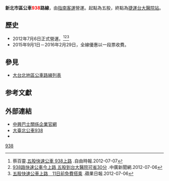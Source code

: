 {{Infobox Bus Route
| number = 新北市區938路線
| image =
| bgcolor = white
| fontcolor = red
| system = 新北市區
| manager = 新北市交通局運輸管理科
| operator =<!-- 注释出：[[File:CSGroupBusLogo.svg|50px]] -->[[指南客運|指南客運]]
| garage = 五股站
| vehicle= 
| start =五股
| via = {{BS-map
|title=新北市區公車938路線站牌
|legend=0
|lua=1
|collapse = 
|map=
KBHFa~~ 五股站
BHF~~ 明日世界
BHF~~ 德音國小
BHF~~ 遠東物流
BHF~~ 大窠橋
BHF~~ 明志和平路口
BHF~~ 泰山郵局
BHF~~ 泰山分駐所
BHF~~ 福泰里
BHF~~ 泰山公有市場一
BHF~~ 同興公園
BHF~~ 泰山戶政事務所
BHF~~ 環河路口
BHF~~ 同榮里
uSTR~~[[File:TW_PHW1.svg|20px]][[台1線|台1線高架道路]]（分段點不停靠）
BS2+l\BS2+r
萬華運動中心! !BHF(R)f\BHF(L)g~~ 中華路北站
漢口中華路口! !BHF(R)f\BHF(L)g~~ 衡陽路
重慶南路一段! !BHF(R)f\BHF(L)g~~ 228和平公園
博物館! !BHF(R)f\BHF(L)g~~ [[File:The_seal_of_Department_of_Rapid_Transit_Systems,_Taipei_City_Government_20140108.svg|20px]]捷運台大醫院站
STRl\STRr
}}
| via1 =
| end =捷運台大醫院站
| length =
| level = 平日 06：00－19：00<br>假日停駛
| frequency =固定班次
| time =
| fare = 台北聯營二段票
| section_fare_1 = 台1線高架道路
| section_fare_buffer_1 = 
| other_route =
| compete =
}}
'''新北市區公車<font color="red">938</font>路線'''，由[[指南客運|指南客運]]營運。起點為五股，終點為[[捷運台大醫院站|捷運台大醫院站]]。

==歷史==
* 2012年7月6日正式營運。<ref>蔡百靈.[http://news.ltn.com.tw/news/local/paper/597670 五股快速公車 938上路] {{Wayback|url=http://news.ltn.com.tw/news/local/paper/597670 |date=20190629073832 }}.自由時報.2012-07-07</ref><ref>[https://tw.news.yahoo.com/938%E8%B7%AF%E5%BF%AB%E9%80%9F%E5%85%AC%E8%BB%8A%E4%BB%8A%E4%B8%8A%E8%B7%AF-%E4%BA%94%E8%82%A1%E5%88%B0%E5%8F%B0%E5%A4%A7%E9%86%AB%E9%99%A2%E5%8F%AF%E7%9C%8130%E5%88%86-042508046.html 938路快速公車今上路 五股到台大醫院可省30分] {{Wayback|url=https://tw.news.yahoo.com/938%E8%B7%AF%E5%BF%AB%E9%80%9F%E5%85%AC%E8%BB%8A%E4%BB%8A%E4%B8%8A%E8%B7%AF-%E4%BA%94%E8%82%A1%E5%88%B0%E5%8F%B0%E5%A4%A7%E9%86%AB%E9%99%A2%E5%8F%AF%E7%9C%8130%E5%88%86-042508046.html |date=20190608174516 }}.中廣新聞網.2012-07-06</ref><ref>[http://www.appledaily.com.tw/realtimenews/article/new/20120706/130936/ 五股快速公車上路　11日前免費搭乘] {{Wayback|url=http://www.appledaily.com.tw/realtimenews/article/new/20120706/130936/ |date=20160304210548 }}.蘋果日報.2012-07-06</ref>
* 2015年9月1日－2016年2月29日，全線優惠以一段票收費。

==參見==
* [[大台北地區公車路線列表|大台北地區公車路線列表]]

==参考文獻==
{{reflist}}

==外部連結==
*[http://www.csgroup-bus.com.tw/ 中興巴士關係企業官網] {{Wayback|url=http://www.csgroup-bus.com.tw/ |date=20160829021456 }} 
*[https://ebus.gov.taipei/EBus/VsSimpleMap?gb=0&routeid=0400093800 大臺北公車938]
*{{facebook|TransTaipei|暢行台北公車客運資訊站}}
{{新北市區公車路線}}
{{台北聯營公車路線}}
{{台北聯營公車}}
[[Category:新北市區公車路線|938]]